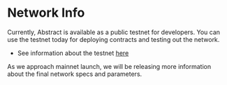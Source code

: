 # Network Info

Currently, Abstract is available as a public testnet for developers. You can use the testnet today for deploying contracts and testing out the network.

- See information about the testnet [here](/network_info/testnet)

As we approach mainnet launch, we will be releasing more information about the final network specs and parameters.
